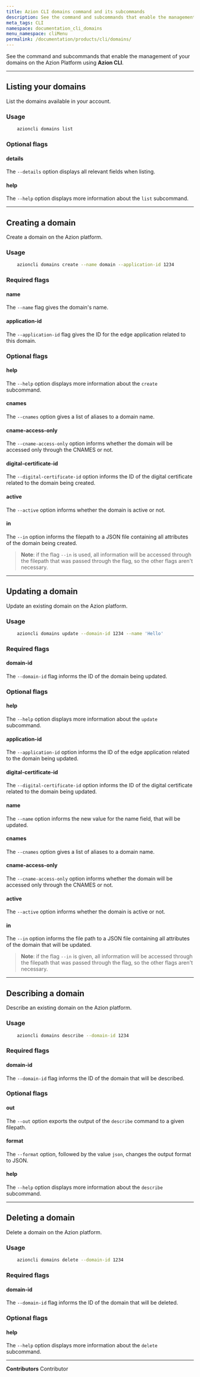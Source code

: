 ```yaml
---
title: Azion CLI domains command and its subcommands
description: See the command and subcommands that enable the management of your domains on the Azion Platform using Azion CLI.
meta_tags: CLI
namespace: documentation_cli_domains
menu_namespace: cliMenu
permalink: /documentation/products/cli/domains/
---
```


See the command and subcommands that enable the management of your domains on the Azion Platform using **Azion CLI**.

---

## Listing your domains

List the domains available in your account.

### Usage

```bash
    azioncli domains list
```

### Optional flags

#### details

The `--details` option displays all relevant fields when listing.

#### help

The `--help` option displays more information about the `list` subcommand.

---

## Creating a domain

Create a domain on the Azion platform.

### Usage

```bash
    azioncli domains create --name domain --application-id 1234
```

### Required flags

#### name

The `--name` flag gives the domain's name.

#### application-id

The `--application-id` flag gives the ID for the edge application related to this domain.

### Optional flags

#### help

The `--help` option displays more information about the `create` subcommand.

#### cnames

The `--cnames` option gives a list of aliases to a domain name.

#### cname-access-only

The `--cname-access-only` option informs whether the domain will be accessed only through the CNAMES or not.

#### digital-certificate-id

The `--digital-certificate-id` option informs the ID of the digital certificate related to the domain being created.

#### active

The `--active` option informs whether the domain is active or not.

#### in

The `--in` option informs the filepath to a JSON file containing all attributes of the domain being created.

> **Note**: if the flag `--in` is used, all information will be accessed through the filepath that was passed through the flag, so the other flags aren't necessary.

---

## Updating a domain

Update an existing domain on the Azion platform.

### Usage

```bash
    azioncli domains update --domain-id 1234 --name 'Hello'
```

### Required flags

#### domain-id

The `--domain-id` flag informs the ID of the domain being updated.

### Optional flags

#### help

The `--help` option displays more information about the `update` subcommand.

#### application-id

The `--application-id` option informs the ID of the edge application related to the domain being updated.

#### digital-certificate-id

The `--digital-certificate-id` option informs the ID of the digital certificate related to the domain being updated.

#### name

The `--name` option informs the new value for the name field, that will be updated.

#### cnames

The `--cnames` option gives a list of aliases to a domain name.

#### cname-access-only

The `--cname-access-only` option informs whether the domain will be accessed only through the CNAMES or not.

#### active

The `--active` option informs whether the domain is active or not.

#### in

The `--in` option informs the file path to a JSON file containing all attributes of the domain that will be updated.

> **Note**: if the flag `--in` is given, all information will be accessed through the filepath that was passed through the flag, so the other flags aren't necessary.

---

## Describing a domain

Describe an existing domain on the Azion platform.

### Usage

```bash
    azioncli domains describe --domain-id 1234
```

### Required flags

#### domain-id

The `--domain-id` flag informs the ID of the domain that will be described.

### Optional flags

#### out

The `--out` option exports the output of the `describe` command to a given filepath.

#### format

The `--format` option, followed by the value `json`, changes the output format to JSON.

#### help

The `--help` option displays more information about the `describe` subcommand.

---

## Deleting a domain

Delete a domain on the Azion platform.

### Usage

```bash
    azioncli domains delete --domain-id 1234
```

### Required flags

#### domain-id

The `--domain-id` flag informs the ID of the domain that will be deleted.

### Optional flags
#### help

The `--help` option displays more information about the `delete` subcommand.



---


**Contributors** <ContributorList>Contributor</ContributorList>
